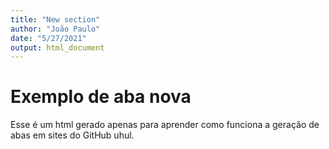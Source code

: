 ```yaml
---
title: "New section"
author: "João Paulo"
date: "5/27/2021"
output: html_document
---
```


# Exemplo de aba nova

Esse é um html gerado apenas para aprender como funciona a geração de abas em sites do GitHub uhul.